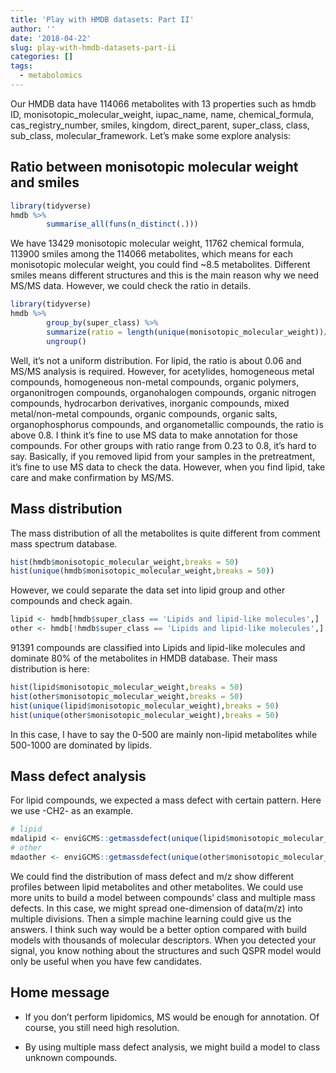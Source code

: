 ```yaml
---
title: 'Play with HMDB datasets: Part II'
author: ''
date: '2018-04-22'
slug: play-with-hmdb-datasets-part-ii
categories: []
tags:
  - metabolomics
---
```


Our HMDB data have 114066 metabolites with 13 properties such as hmdb ID, monisotopic_molecular_weight, iupac_name, name, chemical_formula, cas_registry_number, smiles, kingdom, direct_parent, super_class, class, sub_class, molecular_framework. Let's make some explore analysis:

## Ratio between monisotopic molecular weight and smiles

```r
library(tidyverse)
hmdb %>%
        summarise_all(funs(n_distinct(.)))
```

We have 13429 monisotopic molecular weight, 11762 chemical formula, 113900 smiles among the 114066 metabolites, which means for each monisotopic molecular weight, you could find ~8.5 metabolites. Different smiles means different structures and this is the main reason why we need MS/MS data. However, we could check the ratio in details.

```r
library(tidyverse)
hmdb %>%
        group_by(super_class) %>%
        summarize(ratio = length(unique(monisotopic_molecular_weight))/length(unique(smiles))) %>%
        ungroup()
```

Well, it's not a uniform distribution. For lipid, the ratio is about 0.06 and MS/MS analysis is required. However, for acetylides, homogeneous metal compounds, homogeneous non-metal compounds, organic polymers, organonitrogen compounds, organohalogen compounds, organic nitrogen compounds, hydrocarbon derivatives, inorganic compounds, mixed metal/non-metal compounds, organic compounds, organic salts, organophosphorus compounds, and organometallic compounds, the ratio is above 0.8. I think it's fine to use MS data to make annotation for those compounds. For other groups with ratio range from 0.23 to 0.8, it's hard to say. Basically, if you removed lipid from your samples in the pretreatment, it's fine to use MS data to check the data. However, when you find lipid, take care and make confirmation by MS/MS.

## Mass distribution

The mass distribution of all the metabolites is quite different from comment mass spectrum database. 

```r
hist(hmdb$monisotopic_molecular_weight,breaks = 50)
hist(unique(hmdb$monisotopic_molecular_weight,breaks = 50))
```

However, we could separate the data set into lipid group and other compounds and check again.

```r
lipid <- hmdb[hmdb$super_class == 'Lipids and lipid-like molecules',]
other <- hmdb[!hmdb$super_class == 'Lipids and lipid-like molecules',]
```

91391 compounds are classified into Lipids and lipid-like molecules and dominate 80% of the metabolites in HMDB database. Their mass distribution is here:

```r
hist(lipid$monisotopic_molecular_weight,breaks = 50)
hist(other$monisotopic_molecular_weight,breaks = 50)
hist(unique(lipid$monisotopic_molecular_weight),breaks = 50)
hist(unique(other$monisotopic_molecular_weight),breaks = 50)
```

In this case, I have to say the 0-500 are mainly non-lipid metabolites while 500-1000 are dominated by lipids.

## Mass defect analysis

For lipid compounds, we expected a mass defect with certain pattern. Here we use -CH2- as an example.

```r
# lipid
mdalipid <- enviGCMS::getmassdefect(unique(lipid$monisotopic_molecular_weight)[unique(lipid$monisotopic_molecular_weight)<1000],0.9988)
# other
mdaother <- enviGCMS::getmassdefect(unique(other$monisotopic_molecular_weight)[unique(other$monisotopic_molecular_weight)<1000],0.9988)
```

We could find the distribution of mass defect and m/z show different profiles between lipid metabolites and other metabolites. We could use more units to build a model between compounds' class and multiple mass defects. In this case, we might spread one-dimension of data(m/z) into multiple divisions. Then a simple machine learning could give us the answers. I think such way would be a better option compared with build models with thousands of molecular descriptors. When you detected your signal, you know nothing about the structures and such QSPR model would only be useful when you have few candidates.

## Home message

- If you don't perform lipidomics, MS would be enough for annotation. Of course, you still need high resolution.

- By using multiple mass defect analysis, we might build a model to class unknown compounds.
